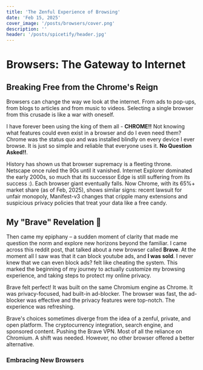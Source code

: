 ```yaml
---
title: 'The Zenful Experience of Browsing'
date: 'Feb 15, 2025'
cover_image: '/posts/browsers/cover.png'
description: ''
header: '/posts/spicetify/header.jpg'
---
```


# Browsers: The Gateway to Internet

## Breaking Free from the Chrome's Reign

Browsers can change the way we look at the internet. From ads to pop-ups, from blogs to articles and from music to videos. Selecting a single browser from this crusade is like a war with oneself.

I have forever been using the king of them all - **CHROME!!** Not knowing what features could even exist in a browser and do I even need them? Chrome was the status quo and was installed blindly on every device I ever browse. It is just so simple and reliable that everyone uses it. **No Question Asked!!**.

History has shown us that browser supremacy is a fleeting throne. Netscape once ruled the 90s until it vanished. Internet Explorer dominated the early 2000s, so much that its successor Edge is still suffering from its success :). Each browser giant eventually falls. Now Chrome, with its 65%+ market share (as of Feb, 2025), shows similar signs: recent lawsuit for unfair monopoly, Manifest-v3 changes that cripple many extensions and suspicious privacy policies that treat your data like a free candy.

## My "Brave" Revelation 🦁

Then came my epiphany – a sudden moment of clarity that made me question the norm and explore new horizons beyond the familiar. I came across this reddit post, that talked about a new browser called **Brave**. At the moment all I saw was that it can block youtube ads, and **I was sold**. I never knew that we can even block ads? felt like cheating the system. This marked the beginning of my journey to actually customize my browsing experience, and taking steps to protect my online privacy.

Brave felt perfect! It was built on the same Chromium engine as Chrome. It was privacy-focused, had built-in ad-blocker. The browser was fast, the ad-blocker was effective and the privacy features were top-notch. The experience was refreshing.

Brave's choices sometimes diverge from the idea of a zenful, private, and open platform.  The cryptocurrency integration, search engine, and sponsored content. Pushing the Brave VPN. Most of all the reliance on Chromium.  A shift was needed.  However, no other browser offered a better alternative.

### Embracing New Browsers